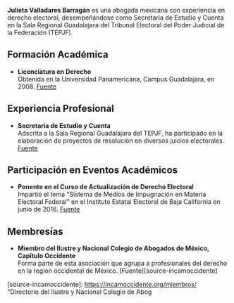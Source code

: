 **Julieta Valladares Barragán** es una abogada mexicana con experiencia en derecho electoral, desempeñándose como Secretaria de Estudio y Cuenta en la Sala Regional Guadalajara del Tribunal Electoral del Poder Judicial de la Federación (TEPJF).

## Formación Académica

- **Licenciatura en Derecho**  
  Obtenida en la Universidad Panamericana, Campus Guadalajara, en 2008. [Fuente][source-cedula]

## Experiencia Profesional

- **Secretaria de Estudio y Cuenta**  
  Adscrita a la Sala Regional Guadalajara del TEPJF, ha participado en la elaboración de proyectos de resolución en diversos juicios electorales. [Fuente][source-tepjf]

## Participación en Eventos Académicos

- **Ponente en el Curso de Actualización de Derecho Electoral**  
  Impartió el tema "Sistema de Medios de Impugnación en Materia Electoral Federal" en el Instituto Estatal Electoral de Baja California en junio de 2016. [Fuente][source-ieebc]

## Membresías

- **Miembro del Ilustre y Nacional Colegio de Abogados de México, Capítulo Occidente**  
  Forma parte de esta asociación que agrupa a profesionales del derecho en la región occidental de México. [Fuente][source-incamoccidente]

[source-cedula]: https://www.buholegal.com/5615116/ "Cédula Profesional de Julieta Valladares Barragán"
[source-tepjf]: https://www.te.gob.mx/media/files/0adf01ed14ddfeb.pdf "Directorio de la Sala Regional Guadalajara del TEPJF"
[source-ieebc]: https://ieebc.mx/educacion-civica/curso-actualizacion-derecho/ "Curso de Actualización de Derecho Electoral del IEEBC"

[source-incamoccidente]: https://incamoccidente.org/miembros/ "Directorio del Ilustre y Nacional Colegio de Abog

